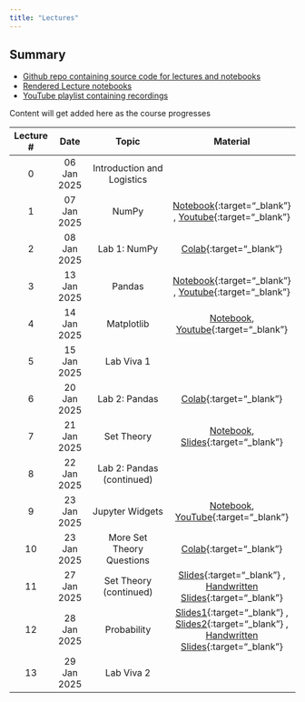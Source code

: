 ```yaml
---
title: "Lectures"
---
```


::: {.callout-tip}
## Summary

* [Github repo containing source code for lectures and notebooks](https://github.com/nipunbatra/psdv-teaching)
* [Rendered Lecture notebooks](https://nipunbatra.github.io/psdv-teaching/notebooks.html)
* [YouTube playlist containing recordings](https://www.youtube.com/watch?v=CAzR00au0T0&list=PLftoLyLEwECCTFpc8_-gV8NqG_LgdL3Uy&index=1) 

Content will get added here as the course progresses

:::


| Lecture # |    Date     | Topic                                  | Material | 
| :-------: | :-----------: | :----------------------------------------------: |:--:| 
|     0     | 06 Jan 2025 | Introduction and Logistics |           |   Slides, Notebook|         
|1| 07 Jan 2025| NumPy| [Notebook](https://nipunbatra.github.io/psdv-teaching/notebooks/intro-numpy.html){:target="_blank"} , [Youtube](https://www.youtube.com/watch?v=CAzR00au0T0){:target="_blank"} |
|2| 08 Jan 2025| Lab 1: NumPy| [Colab](https://colab.research.google.com/drive/169vg_FV35sJ8irVXU82RrTwlR762Ph2g?usp=sharing){:target="_blank"} |
|3| 13 Jan 2025| Pandas| [Notebook](https://nipunbatra.github.io/psdv-teaching/notebooks/introduction-pandas.html){:target="_blank"} , [Youtube](https://www.youtube.com/watch?v=iaQDhwFkAhA){:target="_blank"} |
|4| 14 Jan 2025| Matplotlib| [Notebook](https://nipunbatra.github.io/psdv-teaching/notebooks/introduction-matplotlib.html), [Youtube](https://www.youtube.com/watch?v=ERu46g5EzVk){:target="_blank"} |
|5| 15 Jan 2025| Lab Viva 1|
|6| 20 Jan 2025| Lab 2: Pandas| [Colab](https://colab.research.google.com/drive/1pmt8hSfwzhp8ke3uXsGrOt4XELdoTmr1?usp=sharing){:target="_blank"} |
|7| 21 Jan 2025| Set Theory|[Notebook](https://nipunbatra.github.io/psdv-teaching/notebooks/set.html), [Slides](https://probability4datascience.com/slides/Slide_2_01.pdf){:target="_blank"} |
|8| 22 Jan 2025| Lab 2: Pandas (continued)|
|9| 23 Jan 2025| Jupyter Widgets| [Notebook](https://nipunbatra.github.io/psdv-teaching/notebooks/widgets.html), [YouTube](https://www.youtube.com/watch?v=BJAaZaKxf00){:target="_blank"} 
|10| 23 Jan 2025| More Set Theory Questions | [Colab](https://colab.research.google.com/drive/1RrjF2VZDcst0iUgW5zrpsBy-VWUfjtkJ?usp=sharing){:target="_blank"} 
|11| 27 Jan 2025| Set Theory (continued)|[Slides](https://probability4datascience.com/slides/Slide_2_01.pdf){:target="_blank"} , [Handwritten Slides](./slides/Set-Theory_27Jan.pdf){:target="_blank"} 
|12| 28 Jan 2025| Probability|[Slides1](https://probability4datascience.com/slides/Slide_2_02.pdf){:target="_blank"} , [Slides2](https://probability4datascience.com/slides/Slide_2_03.pdf){:target="_blank"} , [Handwritten Slides](./slides/Probability_28Jan.pdf){:target="_blank"} 
|13| 29 Jan 2025| Lab Viva 2|
